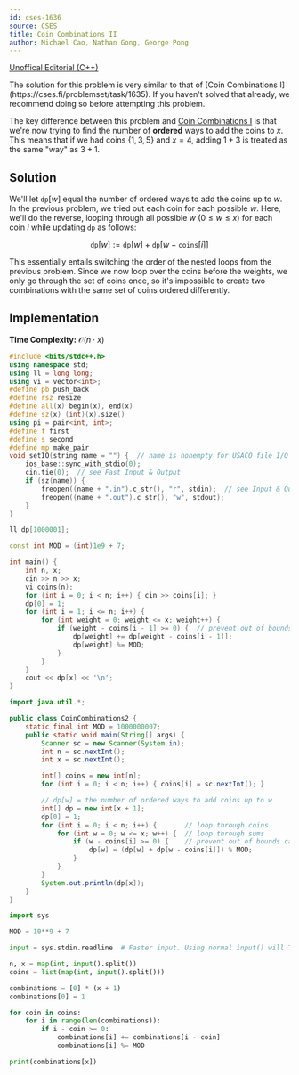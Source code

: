 ```yaml
---
id: cses-1636
source: CSES
title: Coin Combinations II
author: Michael Cao, Nathan Gong, George Pong
---
```


<!-- This problem is very to similar Coin Combinations I, with the main difference being that we only count ordered combinations.  -->

[Unoffical Editorial (C++)](https://codeforces.com/blog/entry/70018)

<Info title="Note">
The solution for this problem is very similar to that of
[Coin Combinations I](https://cses.fi/problemset/task/1635). If you haven't solved that already, we recommend doing so before attempting this problem.
</Info>

The key difference between this problem and
[Coin Combinations I](https://cses.fi/problemset/task/1635) is that we're now
trying to find the number of **ordered** ways to add the coins to $x$. This
means that if we had coins $\{1, 3, 5\}$ and $x=4$, adding $1 + 3$ is treated as
the same "way" as $3 + 1$.

## Solution

We'll let $\texttt{dp}[w]$ equal the number of ordered ways to add the coins up
to $w$. In the previous problem, we tried out each coin for each possible $w$.
Here, we'll do the reverse, looping through all possible $w$ ($0\leq w \leq x$)
for each coin $i$ while updating $\texttt{dp}$ as follows:

$$
\texttt{dp}[w] := \texttt{dp}[w] + \texttt{dp}[w-\texttt{coins}[i]]
$$

This essentially entails switching the order of the nested loops from the
previous problem. Since we now loop over the coins before the weights, we only
go through the set of coins once, so it's impossible to create two combinations
with the same set of coins ordered differently.

## Implementation

**Time Complexity:** $\mathcal{O}(n \cdot x)$

<LanguageSection>

<CPPSection>

```cpp
#include <bits/stdc++.h>
using namespace std;
using ll = long long;
using vi = vector<int>;
#define pb push_back
#define rsz resize
#define all(x) begin(x), end(x)
#define sz(x) (int)(x).size()
using pi = pair<int, int>;
#define f first
#define s second
#define mp make_pair
void setIO(string name = "") {  // name is nonempty for USACO file I/O
	ios_base::sync_with_stdio(0);
	cin.tie(0);  // see Fast Input & Output
	if (sz(name)) {
		freopen((name + ".in").c_str(), "r", stdin);  // see Input & Output
		freopen((name + ".out").c_str(), "w", stdout);
	}
}

ll dp[1000001];

const int MOD = (int)1e9 + 7;

int main() {
	int n, x;
	cin >> n >> x;
	vi coins(n);
	for (int i = 0; i < n; i++) { cin >> coins[i]; }
	dp[0] = 1;
	for (int i = 1; i <= n; i++) {
		for (int weight = 0; weight <= x; weight++) {
			if (weight - coins[i - 1] >= 0) {  // prevent out of bounds cases
				dp[weight] += dp[weight - coins[i - 1]];
				dp[weight] %= MOD;
			}
		}
	}
	cout << dp[x] << '\n';
}
```

</CPPSection>

<JavaSection>

```java
import java.util.*;

public class CoinCombinations2 {
	static final int MOD = 1000000007;
	public static void main(String[] args) {
		Scanner sc = new Scanner(System.in);
		int n = sc.nextInt();
		int x = sc.nextInt();

		int[] coins = new int[n];
		for (int i = 0; i < n; i++) { coins[i] = sc.nextInt(); }

		// dp[w] = the number of ordered ways to add coins up to w
		int[] dp = new int[x + 1];
		dp[0] = 1;
		for (int i = 0; i < n; i++) {       // loop through coins
			for (int w = 0; w <= x; w++) {  // loop through sums
				if (w - coins[i] >= 0) {    // prevent out of bounds cases
					dp[w] = (dp[w] + dp[w - coins[i]]) % MOD;
				}
			}
		}
		System.out.println(dp[x]);
	}
}
```

</JavaSection>

<PySection>

```py
import sys

MOD = 10**9 + 7

input = sys.stdin.readline  # Faster input. Using normal input() will TLE.

n, x = map(int, input().split())
coins = list(map(int, input().split()))

combinations = [0] * (x + 1)
combinations[0] = 1

for coin in coins:
	for i in range(len(combinations)):
		if i - coin >= 0:
			combinations[i] += combinations[i - coin]
			combinations[i] %= MOD

print(combinations[x])
```

</PySection>

</LanguageSection>
